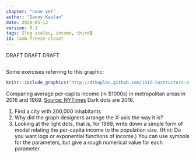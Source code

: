 ```yaml
---
chapter: "none yet"
author: "Danny Kaplan"
date: 2020-05-13 
version: 0.1
tags: [log scales, income, third]
id: lamb-freeze-closet
---
```


DRAFT  DRAFT DRAFT

```r

```


Some exercises referring to this graphic:

```r
knitr::include_graphics("http://dtkaplan.github.com/141Z-instructors-site/images/NYT-income.png")
```

Comparing average per-capita income (in $1000s) in metropolitan areas in 2016 and 1969. [Source: NYTimes](https://www.nytimes.com/interactive/2020/05/13/opinion/inequality-cities-life-expectancy.html?referringSource=articleShare) Dark dots are 2016.


1. Find a city with 200,000 inhabitants
2. Why did the graph designers arrange the X-axis the way it is?
3. Looking at the light dots, that is, for 1969, write down a simple form of model relating the per-capita income to the population size. (Hint: Do you want logs or exponential functions of income.) You can use symbols for the parameters, but give a rough numerical value for each parameter.


```r

```

```r

```
